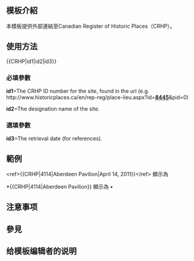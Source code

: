 <includeonly><!-- 在這裡加入模板的保護標識 --></includeonly><noinclude>{{Documentation subpage}}</noinclude>
<!-- 在本行下編輯模板說明 -->
== 模板介紹 ==
本模板提供外部連結至Canadian Register of Historic Places（CRHP）。

== 使用方法 ==
<nowiki>{{CRHP|id1|id2|id3}}</nowiki>

===必填參數===
'''id1'''=The CRHP ID number for the site, found in the url (e.g. <nowiki>http://www.historicplaces.ca/en/rep-reg/place-lieu.aspx?id=</nowiki><u>'''8445'''</u><nowiki>&pid=0</nowiki>)

'''id2'''=The designation name of the site.

===選填參數===
'''id3'''=The retrieval date (for references).

== 範例 ==
<nowiki><ref>{{CRHP|4114|Aberdeen Pavilion|April 14, 2011}}</ref></nowiki> 顯示為  {{CRHP|4114|Aberdeen Pavilion|April 14, 2011}}

<nowiki>*{{CRHP|4114|Aberdeen Pavilion}}</nowiki> 顯示為  '''•''' {{CRHP|4114|Aberdeen Pavilion}}

== 注意事项 ==

== 參見 ==

== 给模板编辑者的说明 ==

<includeonly>
<!-- 本行下加入模板的分類 -->

</includeonly>